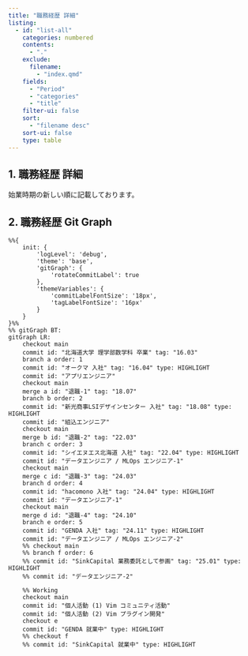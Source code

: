 ```yaml
---
title: "職務経歴 詳細"
listing:
  - id: "list-all"
    categories: numbered
    contents:
      - "."
    exclude:
      filename:
        - "index.qmd"
    fields:
      - "Period"
      - "categories"
      - "title"
    filter-ui: false
    sort:
      - "filename desc"
    sort-ui: false
    type: table
---
```


## 1. 職務経歴 詳細

::: {.callout-note appearance="simple"}

始業時期の新しい順に記載しております。

:::

::: {#list-all}
:::

## 2. 職務経歴 Git Graph

```mermaid
%%{
    init: {
        'logLevel': 'debug',
        'theme': 'base',
        'gitGraph': {
            'rotateCommitLabel': true
        },
        'themeVariables': {
            'commitLabelFontSize': '18px',
            'tagLabelFontSize': '16px'
        }
    }
}%%
%% gitGraph BT:
gitGraph LR:
    checkout main
    commit id: "北海道大学 理学部数学科 卒業" tag: "16.03"
    branch a order: 1
    commit id: "オークマ 入社" tag: "16.04" type: HIGHLIGHT
    commit id: "アプリエンジニア"
    checkout main
    merge a id: "退職-1" tag: "18.07"
    branch b order: 2
    commit id: "新光商事LSIデザインセンター 入社" tag: "18.08" type: HIGHLIGHT
    commit id: "組込エンジニア"
    checkout main
    merge b id: "退職-2" tag: "22.03"
    branch c order: 3
    commit id: "シイエヌエス北海道 入社" tag: "22.04" type: HIGHLIGHT
    commit id: "データエンジニア / MLOps エンジニア-1"
    checkout main
    merge c id: "退職-3" tag: "24.03"
    branch d order: 4
    commit id: "hacomono 入社" tag: "24.04" type: HIGHLIGHT
    commit id: "データエンジニア-1"
    checkout main
    merge d id: "退職-4" tag: "24.10"
    branch e order: 5
    commit id: "GENDA 入社" tag: "24.11" type: HIGHLIGHT
    commit id: "データエンジニア / MLOps エンジニア-2"
    %% checkout main
    %% branch f order: 6
    %% commit id: "SinkCapital 業務委託として参画" tag: "25.01" type: HIGHLIGHT
    %% commit id: "データエンジニア-2"

    %% Working
    checkout main
    commit id: "個人活動 (1) Vim コミュニティ活動"
    commit id: "個人活動 (2) Vim プラグイン開発"
    checkout e
    commit id: "GENDA 就業中" type: HIGHLIGHT
    %% checkout f
    %% commit id: "SinkCapital 就業中" type: HIGHLIGHT
```
